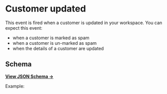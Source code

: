 
# Customer updated

This event is fired when a customer is updated in your workspace. You can expect this event:

- when a customer is marked as spam
- when a customer is un-marked as spam
- when the details of a customer are updated

## Schema

[**View JSON Schema →**](https://json-schema.app/view/%23%2Fdefinitions%2FcustomerUpdatedPayload?url=https%3A%2F%2Fcore-api.uk.plain.com%2Fwebhooks%2Fschema.json)

Example:

<CustomerUpdated />
